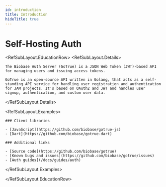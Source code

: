 ```yaml
---
id: introduction
title: Introduction
hideTitle: true
---
```


<div className="flex items-start gap-6 not-prose" id="introduction">
  <div className="flex flex-col gap-2">
    <h1 className="text-3xl text-foreground m-0">Self-Hosting Auth</h1>
  </div>
</div>

<RefSubLayout.EducationRow>
  <RefSubLayout.Details>

    The Biobase Auth Server (GoTrue) is a JSON Web Token (JWT)-based API for managing users and issuing access tokens.

    GoTrue is an open-source API written in Golang, that acts as a self-standing API service for handling user registration and authentication for JAM projects. It's based on OAuth2 and JWT and handles user signup, authentication, and custom user data.

  </RefSubLayout.Details>

  <RefSubLayout.Examples>

    ### Client libraries

    - [JavaScript](https://github.com/biobase/gotrue-js)
    - [Dart](https://github.com/biobase/gotrue-dart)

    ### Additional links

    - [Source code](https://github.com/biobase/gotrue)
    - [Known bugs and issues](https://github.com/biobase/gotrue/issues)
    - [Auth guides](/docs/guides/auth)

  </RefSubLayout.Examples>

</RefSubLayout.EducationRow>
